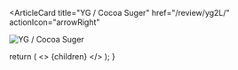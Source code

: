 <ArticleCard
  title="YG / Cocoa Suger"
  href="/review/yg2L/"
  actionIcon="arrowRight"
>

![YG / Cocoa Suger](../../images/cd/yg2L.jpg)

</ArticleCard>

  return (
    <>
      {children}
    </>
  );
}